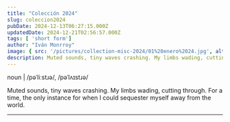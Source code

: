 ```yaml
---
title: "Colección 2024"
slug: coleccion2024
pubDate: 2024-12-13T06:27:15.000Z
updatedDate: 2024-12-21T02:56:57.000Z
tags: [ 'short form']
author: "Iván Monrroy"
image: { src: '/pictures/collection-misc-2024/01%20enero%2024.jpg', alt: Coleccion2024, positionx: 50%, positiony: 40% }
description: Muted sounds, tiny waves crashing. My limbs wading, cutting through. For a time, the only instance for when I could sequester myself away from the world.
---
```


noun | /pəˈliːstɹə/, /pəˈlʌɪstɹə/

Muted sounds, tiny waves crashing. My limbs wading, cutting through. For a time, the only instance for when I could sequester myself away from the world.

---

